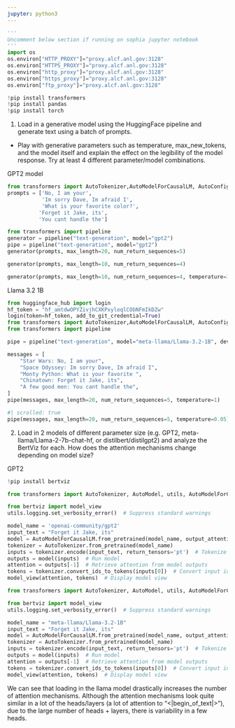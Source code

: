 ```yaml
---
jupyter: python3
---
```


```python
'''
Uncomment below section if running on sophia jupyter notebook
'''
import os
os.environ["HTTP_PROXY"]="proxy.alcf.anl.gov:3128"
os.environ["HTTPS_PROXY"]="proxy.alcf.anl.gov:3128"
os.environ["http_proxy"]="proxy.alcf.anl.gov:3128"
os.environ["https_proxy"]="proxy.alcf.anl.gov:3128"
os.environ["ftp_proxy"]="proxy.alcf.anl.gov:3128"
```

```python
!pip install transformers
!pip install pandas
!pip install torch
```

1. Load in a generative model using the HuggingFace pipeline and generate text using a batch of prompts.
  * Play with generative parameters such as temperature, max_new_tokens, and the model itself and explain the effect on the legibility of the model response. Try at least 4 different parameter/model combinations.

GPT2 model

```python
from transformers import AutoTokenizer,AutoModelForCausalLM, AutoConfig
prompts = ['No, I am your',
           'Im sorry Dave, Im afraid I',
           'What is your favorite color?',
          'Forget it Jake, its',
          'You cant handle the']

from transformers import pipeline
generator = pipeline("text-generation", model="gpt2")
pipe = pipeline("text-generation", model="gpt2")
generator(prompts, max_length=20, num_return_sequences=5)
```

```python
generator(prompts, max_length=10, num_return_sequences=4)
```

```python
generator(prompts, max_length=10, num_return_sequences=4, temperature=1)
```

Llama 3.2 1B

```python
from huggingface_hub import login
hf_token = "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"
login(token=hf_token, add_to_git_credential=True)
from transformers import AutoTokenizer,AutoModelForCausalLM, AutoConfig
from transformers import pipeline

pipe = pipeline("text-generation", model="meta-llama/Llama-3.2-1B", device=0)
```

```python
messages = [
    "Star Wars: No, I am your",
    "Space Odyssey: Im sorry Dave, Im afraid I",
    "Monty Python: What is your favorite ",
    "Chinatown: Forget it Jake, its",
    "A few good men: You cant handle the",
]
pipe(messages, max_length=20, num_return_sequences=5, temperature=1)
```

```python
#| scrolled: true
pipe(messages, max_length=20, num_return_sequences=5, temperature=0.05)
```

2. Load in 2 models of different parameter size (e.g. GPT2, meta-llama/Llama-2-7b-chat-hf, or distilbert/distilgpt2) and analyze the BertViz for each. How does the attention mechanisms change depending on model size?

GPT2

```python
!pip install bertviz
```

```python
from transformers import AutoTokenizer, AutoModel, utils, AutoModelForCausalLM

from bertviz import model_view
utils.logging.set_verbosity_error()  # Suppress standard warnings

model_name = 'openai-community/gpt2'
input_text = "Forget it Jake, its"
model = AutoModelForCausalLM.from_pretrained(model_name, output_attentions=True)
tokenizer = AutoTokenizer.from_pretrained(model_name)
inputs = tokenizer.encode(input_text, return_tensors='pt')  # Tokenize input text
outputs = model(inputs)  # Run model
attention = outputs[-1]  # Retrieve attention from model outputs
tokens = tokenizer.convert_ids_to_tokens(inputs[0])  # Convert input ids to token strings
model_view(attention, tokens)  # Display model view
```

```python
from transformers import AutoTokenizer, AutoModel, utils, AutoModelForCausalLM

from bertviz import model_view
utils.logging.set_verbosity_error()  # Suppress standard warnings

model_name = "meta-llama/Llama-3.2-1B"
input_text = "Forget it Jake, its"
model = AutoModelForCausalLM.from_pretrained(model_name, output_attentions=True)
tokenizer = AutoTokenizer.from_pretrained(model_name)
inputs = tokenizer.encode(input_text, return_tensors='pt')  # Tokenize input text
outputs = model(inputs)  # Run model
attention = outputs[-1]  # Retrieve attention from model outputs
tokens = tokenizer.convert_ids_to_tokens(inputs[0])  # Convert input ids to token strings
model_view(attention, tokens)  # Display model view
```

We can see that loading in the llama model drastically increases the number of attention mechanisms. Although the attention mechanisms look quite similar in a lot of the heads/layers (a lot of attention to "<|begin_of_text|>"), due to the large number of heads + layers, there is variability in a few heads.


